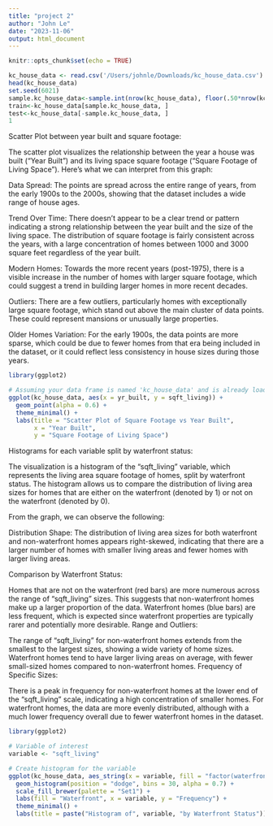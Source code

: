 ```yaml
---
title: "project 2"
author: "John Le"
date: "2023-11-06"
output: html_document
---
```


```r
knitr::opts_chunk$set(echo = TRUE)
```

```r
kc_house_data <- read.csv('/Users/johnle/Downloads/kc_house_data.csv')
head(kc_house_data)
set.seed(6021)
sample.kc_house_data<-sample.int(nrow(kc_house_data), floor(.50*nrow(kc_house_data)), replace = F)
train<-kc_house_data[sample.kc_house_data, ]
test<-kc_house_data[-sample.kc_house_data, ]
1

```

Scatter Plot between year built and square footage:

The scatter plot visualizes the relationship between the year a house was built ("Year Built") and its living space square footage ("Square Footage of Living Space"). Here's what we can interpret from this graph:

Data Spread: The points are spread across the entire range of years, from the early 1900s to the 2000s, showing that the dataset includes a wide range of house ages.

Trend Over Time: There doesn't appear to be a clear trend or pattern indicating a strong relationship between the year built and the size of the living space. The distribution of square footage is fairly consistent across the years, with a large concentration of homes between 1000 and 3000 square feet regardless of the year built.

Modern Homes: Towards the more recent years (post-1975), there is a visible increase in the number of homes with larger square footage, which could suggest a trend in building larger homes in more recent decades.

Outliers: There are a few outliers, particularly homes with exceptionally large square footage, which stand out above the main cluster of data points. These could represent mansions or unusually large properties.

Older Homes Variation: For the early 1900s, the data points are more sparse, which could be due to fewer homes from that era being included in the dataset, or it could reflect less consistency in house sizes during those years.
```r
library(ggplot2)

# Assuming your data frame is named 'kc_house_data' and is already loaded in R
ggplot(kc_house_data, aes(x = yr_built, y = sqft_living)) +
  geom_point(alpha = 0.6) + 
  theme_minimal() +
  labs(title = "Scatter Plot of Square Footage vs Year Built",
       x = "Year Built",
       y = "Square Footage of Living Space")

```

Histograms for each variable split by waterfront status:

The visualization is a histogram of the "sqft_living" variable, which represents the living area square footage of homes, split by waterfront status. The histogram allows us to compare the distribution of living area sizes for homes that are either on the waterfront (denoted by 1) or not on the waterfront (denoted by 0).

From the graph, we can observe the following:

Distribution Shape: The distribution of living area sizes for both waterfront and non-waterfront homes appears right-skewed, indicating that there are a larger number of homes with smaller living areas and fewer homes with larger living areas.

Comparison by Waterfront Status:

Homes that are not on the waterfront (red bars) are more numerous across the range of "sqft_living" sizes. This suggests that non-waterfront homes make up a larger proportion of the data.
Waterfront homes (blue bars) are less frequent, which is expected since waterfront properties are typically rarer and potentially more desirable.
Range and Outliers:

The range of "sqft_living" for non-waterfront homes extends from the smallest to the largest sizes, showing a wide variety of home sizes.
Waterfront homes tend to have larger living areas on average, with fewer small-sized homes compared to non-waterfront homes.
Frequency of Specific Sizes:

There is a peak in frequency for non-waterfront homes at the lower end of the "sqft_living" scale, indicating a high concentration of smaller homes.
For waterfront homes, the data are more evenly distributed, although with a much lower frequency overall due to fewer waterfront homes in the dataset.
```r
library(ggplot2)

# Variable of interest
variable <- "sqft_living"

# Create histogram for the variable
ggplot(kc_house_data, aes_string(x = variable, fill = "factor(waterfront)")) +
  geom_histogram(position = "dodge", bins = 30, alpha = 0.7) +
  scale_fill_brewer(palette = "Set1") +
  labs(fill = "Waterfront", x = variable, y = "Frequency") +
  theme_minimal() +
  labs(title = paste("Histogram of", variable, "by Waterfront Status"))

```

